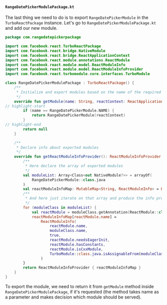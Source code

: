 #### `RangeDatePickerModulePackage.kt`

The last thing we need to do is to export `RangeDatePickerModule` in the `TurboReactPackage` instance.
Let's go to `RangeDatePickerModulePackage.kt` and add our new module.

```kotlin title="android/src/main/java/com/rangedatepickerpackage/RangeDatePickerModulePackage.kt"
package com.rangedatepickerpackage

import com.facebook.react.TurboReactPackage
import com.facebook.react.bridge.NativeModule
import com.facebook.react.bridge.ReactApplicationContext
import com.facebook.react.module.annotations.ReactModule
import com.facebook.react.module.model.ReactModuleInfo
import com.facebook.react.module.model.ReactModuleInfoProvider
import com.facebook.react.turbomodule.core.interfaces.TurboModule

class RangeDatePickerModulePackage : TurboReactPackage() {
    /**
     * Initialize and export modules based on the name of the required module
     */
    override fun getModule(name: String, reactContext: ReactApplicationContext): NativeModule? {
// highlight-start
        if (name == RangeDatePickerModule.NAME) {
            return RangeDatePickerModule(reactContext)
        }
// highlight-end
        return null
    }

    /**
     * Declare info about exported modules
     */
    override fun getReactModuleInfoProvider(): ReactModuleInfoProvider {
        /**
         * Here declare the array of exported modules
         */
        val moduleList: Array<Class<out NativeModule?>> = arrayOf(
            RangeDatePickerModule::class.java
        )
        val reactModuleInfoMap: MutableMap<String, ReactModuleInfo> = HashMap()
        /**
         * And here just iterate on that array and produce the info provider instance
         */
        for (moduleClass in moduleList) {
            val reactModule = moduleClass.getAnnotation(ReactModule::class.java) ?: continue
            reactModuleInfoMap[reactModule.name] =
                ReactModuleInfo(
                    reactModule.name,
                    moduleClass.name,
                    true,
                    reactModule.needsEagerInit,
                    reactModule.hasConstants,
                    reactModule.isCxxModule,
                    TurboModule::class.java.isAssignableFrom(moduleClass)
                )
        }
        return ReactModuleInfoProvider { reactModuleInfoMap }
    }
}
```

To export the module, we need to return it from `getModule` method inside `RangeDatePickerModulePackage`, if it's requested
(the method takes name as a parameter and makes decision which module should be served).
